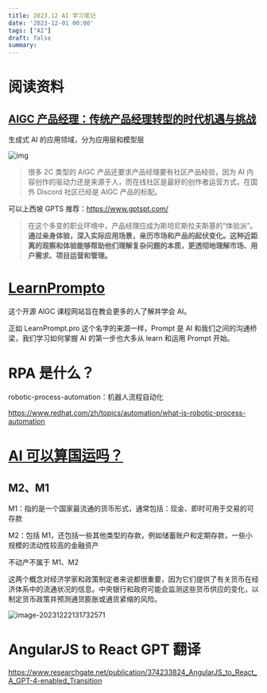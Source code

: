 ```yaml
---
title: 2023.12 AI 学习笔记
date: '2023-12-01 00:00'
tags: ["AI"]
draft: false
summary: 
---
```

# 阅读资料

## [AIGC 产品经理：传统产品经理转型的时代机遇与挑战](https://zhuanlan.zhihu.com/p/668478721?utm_psn=1716006265166176256)

生成式 AI 的应用领域，分为应用层和模型层

![img](https://pic2.zhimg.com/80/v2-776519979126640303ec292c2943fb91_720w.webp)

> 很多 2C 类型的 AIGC 产品还要求产品经理要有社区产品经验，因为 AI 内容创作的驱动力还是来源于人，而在线社区是最好的创作者运营方式，在国外 Discord 社区已经是 AIGC 产品的标配。

可以上西坡 GPTS 推荐：https://www.gptspt.com/

> 在这个多变的职业环境中，产品经理应成为斯坦尼斯拉夫斯基的“体验派”。**通过亲身体验，深入实际应用场景，亲历市场和产品的起伏变化。这种近距离的观察和体验能够帮助他们理解复杂问题的本质，更透彻地理解市场、用户需求、项目运营和管理。**

# [LearnPrompto](https://www.learnprompt.pro/about)

这个开源 AIGC 课程网站旨在教会更多的人了解并学会 AI。

正如 LearnPrompt.pro 这个名字的来源一样，Prompt 是 AI 和我们之间的沟通桥梁，我们学习如何掌握 AI 的第一步也大多从 learn 和运用 Prompt 开始。

# RPA 是什么？

robotic-process-automation：机器人流程自动化

https://www.redhat.com/zh/topics/automation/what-is-robotic-process-automation

# [AI 可以算国运吗？](https://mp.weixin.qq.com/s/Zyx9ebVfM-CssPT7GHYjBA)

## M2、M1

M1：指的是一个国家最流通的货币形式，通常包括：现金、即时可用于交易的可存款

M2：包括 M1，还包括一些其他类型的存款，例如储蓄账户和定期存款，一些小规模的流动性较高的金融资产

不动产不属于 M1、M2

这两个概念对经济学家和政策制定者来说都很重要，因为它们提供了有关货币在经济体系中的流通状况的信息。中央银行和政府可能会监测这些货币供应的变化，以制定货币政策并预测通货膨胀或通货紧缩的风险。

![image-20231222131732571](https://images.scar.site/image-20231222131732571.png)

# AngularJS to React GPT 翻译

https://www.researchgate.net/publication/374233824_AngularJS_to_React_A_GPT-4-enabled_Transition
